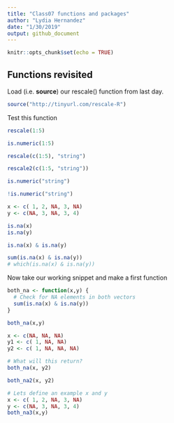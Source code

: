 ```yaml
---
title: "Class07 functions and packages"
author: "Lydia Hernandez"
date: "1/30/2019"
output: github_document
---
```


```r
knitr::opts_chunk$set(echo = TRUE)
```

## Functions revisited

Load (i.e. **source**) our rescale() function from last day.

```r
source("http://tinyurl.com/rescale-R")
```

Test this function

```r
rescale(1:5)
```

```r
is.numeric(1:5)
```










```r
rescale(c(1:5), "string")
```

```r
rescale2(c(1:5, "string"))
```

```r
is.numeric("string")
```

```r
!is.numeric("string")
```

```r
x <- c( 1, 2, NA, 3, NA)
y <- c(NA, 3, NA, 3, 4)
```

```r
is.na(x)
is.na(y)

is.na(x) & is.na(y)

sum(is.na(x) & is.na(y))
# which(is.na(x) & is.na(y))
```

Now take our working snippet and make a first function

```r
both_na <- function(x,y) {
  # Check for NA elements in both vectors
  sum(is.na(x) & is.na(y))
}
```

```r
both_na(x,y)
```

```r
x <- c(NA, NA, NA)
y1 <- c( 1, NA, NA)
y2 <- c( 1, NA, NA, NA)
```

```r
# What will this return?
both_na(x, y2)
```

```r
both_na2(x, y2)
```

```r
# Lets define an example x and y
x <- c( 1, 2, NA, 3, NA)
y <- c(NA, 3, NA, 3, 4)
both_na3(x,y)
```




















